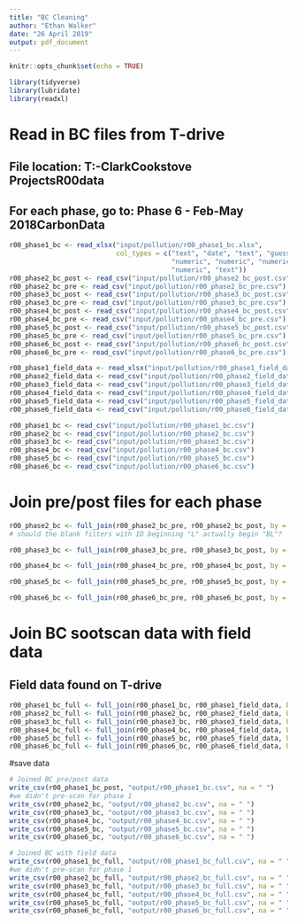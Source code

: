 ```yaml
---
title: "BC Cleaning"
author: "Ethan Walker"
date: "26 April 2019"
output: pdf_document
---
```


```r
knitr::opts_chunk$set(echo = TRUE)
```

```r
library(tidyverse)
library(lubridate)
library(readxl)
```

# Read in BC files from T-drive
## File location: T:\Rsch-Clark\Honduras Cookstove Projects\Data\Data R00\original data
## For each phase, go to: Phase 6 - Feb-May 2018\Black Carbon\Sootscan Data
```r
r00_phase1_bc <- read_xlsx("input/pollution/r00_phase1_bc.xlsx", 
                           col_types = c("text", "date", "text", "guess", "numeric",
                                         "numeric", "numeric", "numeric", "numeric",
                                         "numeric", "text"))
r00_phase2_bc_post <- read_csv("input/pollution/r00_phase2_bc_post.csv")
r00_phase2_bc_pre <- read_csv("input/pollution/r00_phase2_bc_pre.csv")
r00_phase3_bc_post <- read_csv("input/pollution/r00_phase3_bc_post.csv")
r00_phase3_bc_pre <- read_csv("input/pollution/r00_phase3_bc_pre.csv")
r00_phase4_bc_post <- read_csv("input/pollution/r00_phase4_bc_post.csv")
r00_phase4_bc_pre <- read_csv("input/pollution/r00_phase4_bc_pre.csv")
r00_phase5_bc_post <- read_csv("input/pollution/r00_phase5_bc_post.csv")
r00_phase5_bc_pre <- read_csv("input/pollution/r00_phase5_bc_pre.csv")
r00_phase6_bc_post <- read_csv("input/pollution/r00_phase6_bc_post.csv")
r00_phase6_bc_pre <- read_csv("input/pollution/r00_phase6_bc_pre.csv")

r00_phase1_field_data <- read_xlsx("input/pollution/r00_phase1_field_data.xlsx")
r00_phase2_field_data <- read_csv("input/pollution/r00_phase2_field_data.csv")
r00_phase3_field_data <- read_csv("input/pollution/r00_phase3_field_data.csv")
r00_phase4_field_data <- read_csv("input/pollution/r00_phase4_field_data.csv")
r00_phase5_field_data <- read_csv("input/pollution/r00_phase5_field_data.csv")
r00_phase6_field_data <- read_csv("input/pollution/r00_phase6_field_data.csv")

r00_phase1_bc <- read_csv("input/pollution/r00_phase1_bc.csv")
r00_phase2_bc <- read_csv("input/pollution/r00_phase2_bc.csv")
r00_phase3_bc <- read_csv("input/pollution/r00_phase3_bc.csv")
r00_phase4_bc <- read_csv("input/pollution/r00_phase4_bc.csv")
r00_phase5_bc <- read_csv("input/pollution/r00_phase5_bc.csv")
r00_phase6_bc <- read_csv("input/pollution/r00_phase6_bc.csv")
```

# Join pre/post files for each phase
```r
r00_phase2_bc <- full_join(r00_phase2_bc_pre, r00_phase2_bc_post, by = "filter_id")
# should the blank filters with ID beginning "L" actually begin "BL"?

r00_phase3_bc <- full_join(r00_phase3_bc_pre, r00_phase3_bc_post, by = "filter_id")

r00_phase4_bc <- full_join(r00_phase4_bc_pre, r00_phase4_bc_post, by = "filter_id")

r00_phase5_bc <- full_join(r00_phase5_bc_pre, r00_phase5_bc_post, by = "filter_id")

r00_phase6_bc <- full_join(r00_phase6_bc_pre, r00_phase6_bc_post, by = "filter_id")
```

# Join BC sootscan data with field data
## Field data found on T-drive
```r
r00_phase1_bc_full <- full_join(r00_phase1_bc, r00_phase1_field_data, by = "filter_id")
r00_phase2_bc_full <- full_join(r00_phase2_bc, r00_phase2_field_data, by = "filter_id")
r00_phase3_bc_full <- full_join(r00_phase3_bc, r00_phase3_field_data, by = "filter_id")
r00_phase4_bc_full <- full_join(r00_phase4_bc, r00_phase4_field_data, by = "filter_id")
r00_phase5_bc_full <- full_join(r00_phase5_bc, r00_phase5_field_data, by = "filter_id")
r00_phase6_bc_full <- full_join(r00_phase6_bc, r00_phase6_field_data, by = "filter_id")
```


#save data
```r
# Joined BC pre/post data
write_csv(r00_phase1_bc_post, "output/r00_phase1_bc.csv", na = " ") 
#we didn't pre-scan for phase 1
write_csv(r00_phase2_bc, "output/r00_phase2_bc.csv", na = " ")
write_csv(r00_phase3_bc, "output/r00_phase3_bc.csv", na = " ")
write_csv(r00_phase4_bc, "output/r00_phase4_bc.csv", na = " ")
write_csv(r00_phase5_bc, "output/r00_phase5_bc.csv", na = " ")
write_csv(r00_phase6_bc, "output/r00_phase6_bc.csv", na = " ")

# Joined BC with field data
write_csv(r00_phase1_bc_full, "output/r00_phase1_bc_full.csv", na = " ") 
#we didn't pre-scan for phase 1
write_csv(r00_phase2_bc_full, "output/r00_phase2_bc_full.csv", na = " ")
write_csv(r00_phase3_bc_full, "output/r00_phase3_bc_full.csv", na = " ")
write_csv(r00_phase4_bc_full, "output/r00_phase4_bc_full.csv", na = " ")
write_csv(r00_phase5_bc_full, "output/r00_phase5_bc_full.csv", na = " ")
write_csv(r00_phase6_bc_full, "output/r00_phase6_bc_full.csv", na = " ")
```

